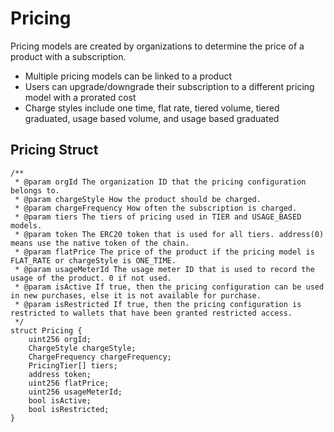 # Pricing

Pricing models are created by organizations to determine the price of a product with a subscription.

- Multiple pricing models can be linked to a product
- Users can upgrade/downgrade their subscription to a different pricing model with a prorated cost
- Charge styles include one time, flat rate, tiered volume, tiered graduated, usage based volume, and usage based graduated

## Pricing Struct

```solidity
/**
 * @param orgId The organization ID that the pricing configuration belongs to.
 * @param chargeStyle How the product should be charged.
 * @param chargeFrequency How often the subscription is charged.
 * @param tiers The tiers of pricing used in TIER and USAGE_BASED models.
 * @param token The ERC20 token that is used for all tiers. address(0) means use the native token of the chain.
 * @param flatPrice The price of the product if the pricing model is FLAT_RATE or chargeStyle is ONE_TIME.
 * @param usageMeterId The usage meter ID that is used to record the usage of the product. 0 if not used.
 * @param isActive If true, then the pricing configuration can be used in new purchases, else it is not available for purchase.
 * @param isRestricted If true, then the pricing configuration is restricted to wallets that have been granted restricted access.
 */
struct Pricing {
    uint256 orgId;
    ChargeStyle chargeStyle;
    ChargeFrequency chargeFrequency;
    PricingTier[] tiers;
    address token;
    uint256 flatPrice;
    uint256 usageMeterId;
    bool isActive;
    bool isRestricted;
}
```
